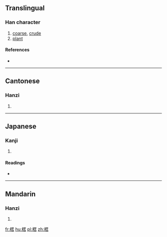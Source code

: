 ==Translingual==

===Han character===
{{Han char|rn=75|rad=木|as=09|sn=13|four=44964|canj=DTJR}}

# [[coarse]], [[crude]]
# [[plant]]

====References====
* {{Han ref|kx=0540.030|dkj=15144|dj=0927.110|hdz=21225.030|uh=695B|ud=26971|bh=B7B1|bd=47025}}

----

==Cantonese==

===Hanzi===
{{yue-hanzi|jyut=|y=fu2, wu6}}

# {{defn|lang=yue|sort=木09}}

----

==Japanese==

===Kanji===
{{ja-kanji|grade=|rs=木09}}

# {{defn|lang=ja|sort=木09}}

====Readings====
* {{ja-readings|on=[[こ]] (ko), [[ご]] (go)|kun=}}

----

==Mandarin==

===Hanzi===
{{cmn-hanzi|pin=[[hù]] ([[hu4]]), [[kǔ]] ([[ku3]])|wg=hu<sup>4</sup>, k'u<sup>3</sup>}}

# {{defn|lang=cmn|sort=木09}}

[[fr:楛]]
[[hu:楛]]
[[pl:楛]]
[[zh:楛]]